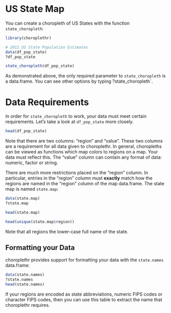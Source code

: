 US State Map
===

You can create a choropleth of US States with the function `state_choropleth`:

```r
library(choroplethr)

# 2012 US State Population Estimates
data(df_pop_state)
?df_pop_state

state_choropleth(df_pop_state)
```

As demonstrated above, the only required parameter to `state_choropleth` is a data.frame.  You can see other options by typing ?state_choropleth`.  

# Data Requirements

In order for `state_choropleth` to work, your data must meet certain requirements. Let's take a look at `df_pop_state` more closely.

```r
head(df_pop_state)
```

Note that there are two columns: "region" and "value". These two columns are a requirement for all data given to choroplethr. In general, choropleths can be viewed as functions which map colors to regions on a map. Your data must reflect this. The "value" column can contain any format of data: numeric, factor or string. 

There are much more restrictions placed on the "region" column. In particular, entries in the "region" column must **exactly** match how the regions are named in the "region" column of the map data.frame.  The state map is named `state.map`:

```r

data(state.map)
?state.map

head(state.map)

head(unique(state.map$region))
```

Note that all regions the lower-case full name of the state.

## Formatting your Data

choroplethr provides support for formatting your data with the `state.names` data.frame:

```r
data(state.names)
?state.names
head(state.names)
```

If your regions are encoded as state abbreviations, numeric FIPS codes or character FIPS codes, then you can use this table to extract the name that choroplethr requires.
